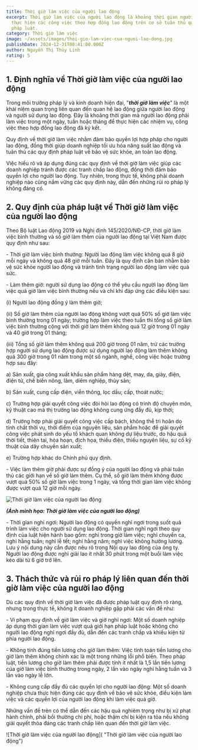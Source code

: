 ```yaml
---
title: Thời giờ làm việc của người lao động
excerpt: Thời giờ làm việc của người lao động là khoảng thời gian người lao động
  thực hiện các công việc theo hợp đồng lao động trên cơ sở tuân thủ quy định
  pháp luật.
category: Thời giờ làm việc
image: ~/assets/images/thoi-gio-lam-viec-cua-nguoi-lao-dong.jpg
publishDate: 2024-12-31T08:41:00.000Z
author: Nguyễn Thị Thùy Linh
rating: 5
---
```

## **1. Định nghĩa về Thời giờ làm việc của người lao động**

Trong môi trường pháp lý và kinh doanh hiện đại, "***thời giờ làm việc***" là một khái niệm quan trọng liên quan đến quan hệ lao động giữa người lao động và người sử dụng lao động. Đây là khoảng thời gian mà người lao động phải làm việc trong một ngày, tuần hoặc tháng để thực hiện các nhiệm vụ, công việc theo hợp đồng lao động đã ký kết.

Quy định về thời giờ làm việc nhằm đảm bảo quyền lợi hợp pháp cho người lao động, đồng thời giúp doanh nghiệp tối ưu hóa năng suất lao động và tuân thủ các quy định pháp luật về bảo vệ sức khỏe, an toàn lao động.

Việc hiểu rõ và áp dụng đúng các quy định về thời giờ làm việc giúp các doanh nghiệp tránh được các tranh chấp lao động, đồng thời đảm bảo quyền lợi cho người lao động. Tuy nhiên, trong thực tế, không phải doanh nghiệp nào cũng nắm vững các quy định này, dẫn đến những rủi ro pháp lý không đáng có.

## 2. Quy định của pháp luật về Thời giờ làm việc của người lao động

Theo Bộ luật Lao động 2019 và Nghị định 145/2020/NĐ-CP, thời giờ làm việc bình thường và số giờ làm thêm của người lao động tại Việt Nam được quy định như sau:

\- Thời giờ làm việc bình thường: Người lao động làm việc không quá 8 giờ mỗi ngày và không quá 48 giờ mỗi tuần. Đây là quy định căn bản nhằm bảo vệ sức khỏe người lao động và tránh tình trạng người lao động làm việc quá sức.

\- Làm thêm giờ: người sử dụng lao động có thể yêu cầu người lao động làm việc quá giờ làm việc bình thường nếu và chỉ khi đáp ứng các điều kiện sau:

(i) Người lao động đồng ý làm thêm giờ;

(ii) Số giờ làm thêm của người lao động không vượt quá 50% số giờ làm việc bình thường trong 01 ngày; trường hợp làm việc theo tuần thì tổng số giờ làm việc bình thường cộng với thời giờ làm thêm không quá 12 giờ trong 01 ngày và 40 giờ trong 01 tháng;

(iii) Tổng số giờ làm thêm không quá 200 giờ trong 01 năm, trừ các trường hợp người sử dụng lao động được sử dụng người lao động làm thêm không quá 300 giờ trong 01 năm trong một số ngành, nghề, công việc hoặc trường hợp sau đây:

a) Sản xuất, gia công xuất khẩu sản phẩm hàng dệt, may, da, giày, điện, điện tử, chế biến nông, lâm, diêm nghiệp, thủy sản;

b) Sản xuất, cung cấp điện, viễn thông, lọc dầu; cấp, thoát nước;

c) Trường hợp giải quyết công việc đòi hỏi lao động có trình độ chuyên môn, kỹ thuật cao mà thị trường lao động không cung ứng đầy đủ, kịp thời;

d) Trường hợp phải giải quyết công việc cấp bách, không thể trì hoãn do tính chất thời vụ, thời điểm của nguyên liệu, sản phẩm hoặc để giải quyết công việc phát sinh do yếu tố khách quan không dự liệu trước, do hậu quả thời tiết, thiên tai, hỏa hoạn, địch họa, thiếu điện, thiếu nguyên liệu, sự cố kỹ thuật của dây chuyền sản xuất;

e) Trường hợp khác do Chính phủ quy định.

\- Việc làm thêm giờ phải được sự đồng ý của người lao động và phải tuân thủ các giới hạn về số giờ làm thêm. Cụ thể, số giờ làm thêm không được vượt quá 50% số giờ làm việc trong 1 ngày, và tổng thời gian làm việc không được vượt quá 12 giờ mỗi ngày.

![Thời giờ làm việc của người lao động](~/assets/images/thoi-gio-lam-viec-cua-nguoi-lao-dong.jpg "Thời giờ làm việc của người lao động")

***(Ảnh minh họa: Thời giờ làm việc của người lao động)***

\- Thời gian nghỉ ngơi: Người lao động có quyền nghỉ ngơi trong suốt quá trình làm việc cho người sử dụng lao động. Thời gian nghỉ ngơi theo quy định của luật hiện hành bao gồm: nghỉ trong giờ làm việc; nghỉ chuyển ca, nghỉ hằng tuần; nghỉ lễ tết; nghỉ hằng năm; nghỉ việc không hưởng lương. Lưu ý nội dung này cần được nêu rõ trong Nội quy lao động của ông ty. Người lao động được nghỉ giải lao ít nhất 30 phút trong một buổi làm việc kéo dài từ 6 giờ trở lên.

## 3. Thách thức và rủi ro pháp lý liên quan đến thời giờ làm việc của người lao động

Dù các quy định về thời giờ làm việc đã được pháp luật quy định rõ ràng, nhưng trong thực tế, không ít doanh nghiệp gặp phải các vấn đề như:

\- Vi phạm quy định về giờ làm việc và giờ nghỉ ngơi: Một số doanh nghiệp áp dụng thời gian làm việc vượt quá giới hạn pháp luật hoặc không cho người lao động nghỉ ngơi đầy đủ, dẫn đến các tranh chấp và khiếu kiện từ phía người lao động.

\- Không tính đúng tiền lương cho giờ làm thêm: Việc tính toán tiền lương cho giờ làm thêm không chính xác là một trong những lỗi phổ biến. Theo pháp luật, tiền lương cho giờ làm thêm phải được tính ít nhất là 1,5 lần tiền lương của giờ làm việc bình thường trong ngày, 2 lần vào ngày nghỉ hằng tuần và 3 lần vào ngày lễ lớn.

\- Không cung cấp đầy đủ các quyền lợi cho người lao động: Một số doanh nghiệp chưa thực hiện đúng các quy định về bảo vệ sức khỏe, điều kiện làm việc và các quyền lợi của người lao động khi làm việc quá giờ.

Những vấn đề trên có thể dẫn đến các hậu quả nghiêm trọng như bị xử phạt hành chính, phải bồi thường chi phí, hoặc thậm chí bị kiện ra tòa nếu không giải quyết thỏa đáng các tranh chấp liên quan đến thời giờ làm việc.





![Thời giờ làm việc của người lao động]( "Thời giờ làm việc của người lao động")
